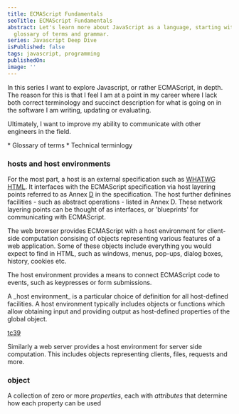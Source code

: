 ```yaml
---
title: ECMAScript Fundamentals
seoTitle: ECMAScript Fundamentals
abstract: Let's learn more about JavaScript as a language, starting with a
  glossary of terms and grammar.
series: Javascript Deep Dive
isPublished: false
tags: javascript, programming
publishedOn:
image: ''
---
```


In this series I want to explore Javascript, or rather ECMAScript, in depth.
The reason for this is that I feel I am at a point in my career where I lack
both correct terminology and succinct description for what is going on in the
software I am writing, updating or evaluating.

Ultimately, I want to improve my ability to communicate with other engineers in
the field.

<Callout title="What you will learn" colour="success">
  * Glossary of terms
  * Technical terminlogy 
</Callout>

### hosts and host environments

For the most part, a host is an external specification such as [WHATWG
HTML](https://html.spec.whatwg.org/). It interfaces with the ECMAScript
specification via host layering points referred to as Annex
[D](https://tc39.es/ecma262/multipage/host-layering-points.html#sec-host-layering-points)
in the specification. The host further definines facilities - such as abstract
operations - listed in Annex D. These network layering points can be thought of
as interfaces, or 'blueprints' for communicating with ECMAScript.

The web browser provides ECMAScript with a host environment for client-side
computation consising of objects representing various features of a web
application. Some of these objects include everything you would expect to find
in HTML, such as windows, menus, pop-ups, dialog boxes, history, cookies etc.

The host environment provides a means to connect ECMAScript code to events,
such as keypresses or form submissions.

<Callout title="Host environment" colour="info">
  A _host environment_ is a particular choice of definition for all host-defined
  facilities. A host environment typically includes objects or functions which
  allow obtaining input and providing output as host-defined properties of the
  global object.

  [tc39](https://tc39.es/ecma262/multipage/overview.html#host-environment)
</Callout>

Similarly a web server provides a host environment for server side computation.
This includes objects representing clients, files, requests and more.

### object
A collection of zero or more _properties_, each with _attributes_ that determine how each property can be used


